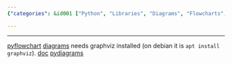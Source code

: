 ```yaml
---
{"categories": &id001 ["Python", "Libraries", "Diagrams", "Flowcharts", "pyflowchart", "diagrams", "pydiagrams"], "category": "Python Libraries", "date": "2023-02-08 06:36:15", "description": "This article explores different Python libraries for creating diagrams and flowcharts, including pyflowchart, diagrams, and pydiagrams. It also includes installation instructions for dependencies like Graphviz on Debian-based systems.", "tags": *id001, "title": "python diagram/flowchart generator and markdown to word converter"}

---
```


------
[pyflowchart](https://github.com/cdfmlr/pyflowchart)
[diagrams](https://libraries.io/pypi/diagrams) needs graphviz installed (on debian it is `apt install graphviz`). [doc](https://diagrams.mingrammer.com/docs/)
[pydiagrams](https://libraries.io/pypi/pydiagrams)
